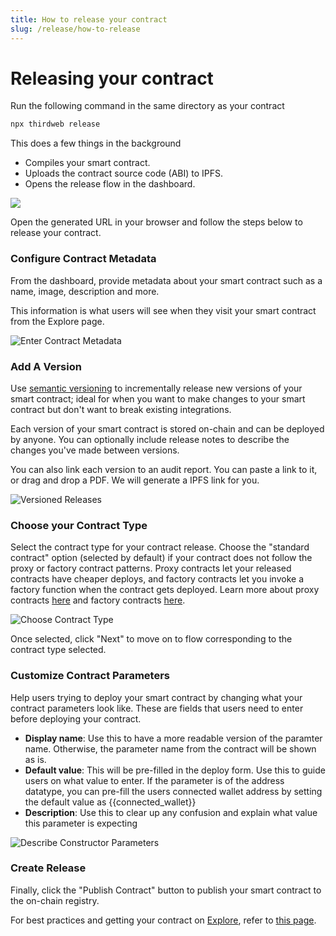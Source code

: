 ```yaml
---
title: How to release your contract
slug: /release/how-to-release
---
```


# Releasing your contract

<div className="heroGrid">
<div>

<div>

Run the following command in the same directory as your contract

</div>

```bash
npx thirdweb release
```

This does a few things in the background

- Compiles your smart contract.
- Uploads the contract source code (ABI) to IPFS.
- Opens the release flow in the dashboard.

</div>

<div className="heroGridImageContainer">
  <img src="/assets/release.png"/>
</div>
</div>

Open the generated URL in your browser and follow the steps below to release your contract.

### Configure Contract Metadata

From the dashboard, provide metadata about your smart contract such as a name, image, description and more.

This information is what users will see when they visit your smart contract from the Explore page.

![Enter Contract Metadata](/assets/publish/publish-your-contract.png)

### Add A Version

Use [semantic versioning](https://semver.org/) to incrementally release new versions of your smart contract;
ideal for when you want to make changes to your smart contract but don't want to break existing integrations.

Each version of your smart contract is stored on-chain and can be deployed by anyone. You
can optionally include release notes to describe the changes you've made between versions.

You can also link each version to an audit report. You can paste a link to it, or drag and drop a PDF. We will generate a IPFS link for you.

![Versioned Releases](/assets/publish/version-and-audit.png)

### Choose your Contract Type

Select the contract type for your contract release. Choose the "standard contract" option (selected by default) if your contract does not follow the proxy or factory contract patterns.
Proxy contracts let your released contracts have cheaper deploys, and factory contracts let you invoke a factory function when the contract gets deployed.
Learn more about proxy contracts [here](https://portal.thirdweb.com/release/proxy-contracts) and factory contracts [here](https://portal.thirdweb.com/release/factory-contracts).

![Choose Contract Type](/assets/publish/choose-contract-type.png)

Once selected, click "Next" to move on to flow corresponding to the contract type selected.

### Customize Contract Parameters

Help users trying to deploy your smart contract by changing what your contract parameters look like. These are fields that users need to enter before deploying your contract.

- **Display name**: Use this to have a more readable version of the paramter name. Otherwise, the parameter name from the contract will be shown as is.
- **Default value**: This will be pre-filled in the deploy form. Use this to guide users on what value to enter. If the parameter is of the address datatype, you can pre-fill the users connected wallet address by setting the default value as {{connected_wallet}}
- **Description**: Use this to clear up any confusion and explain what value this parameter is expecting

![Describe Constructor Parameters](/assets/publish/contract-parameters.png)

### Create Release

Finally, click the "Publish Contract" button to publish your smart contract to the on-chain registry.

For best practices and getting your contract on [Explore]("https://thirdweb.com/explore"), refer to [this page]("https://portal.thirdweb.com/release/get-featured-on-explore").
